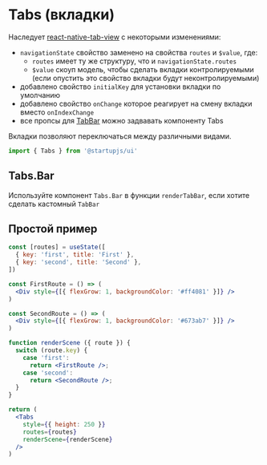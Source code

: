 
# Tabs (вкладки)

Наследует [react-native-tab-view](https://github.com/satya164/react-native-tab-view) с некоторыми изменениями:

- `navigationState` свойство заменено на свойства `routes` и `$value`, где:
  - `routes` имеет ту же структуру, что и `navigationState.routes`
  - `$value` скоуп модель, чтобы сделать вкладки контролируемыми (если опустить это свойство вкладки будут неконтролируемыми)
- добавлено свойство `initialKey` для установки вкладки по умолчанию
- добавлено свойство `onChange` которое реагирует на смену вкладки вместо `onIndexChange`
- все пропсы для [TabBar](https://github.com/satya164/react-native-tab-view#tabbar) можно задвавать компоненту Tabs

Вкладки позволяют переключаться между различными видами.

```jsx
import { Tabs } from '@startupjs/ui'
```

## Tabs.Bar
Используйте компонент `Tabs.Bar` в функции `renderTabBar`, если хотите сделать кастомный `TabBar`

## Простой пример

```jsx example no-scroll
const [routes] = useState([
  { key: 'first', title: 'First' },
  { key: 'second', title: 'Second' },
])

const FirstRoute = () => (
  <Div style={[{ flexGrow: 1, backgroundColor: '#ff4081' }]} />
)

const SecondRoute = () => (
  <Div style={[{ flexGrow: 1, backgroundColor: '#673ab7' }]} />
)

function renderScene ({ route }) {
  switch (route.key) {
    case 'first':
      return <FirstRoute />;
    case 'second':
      return <SecondRoute />;
  }
}

return (
  <Tabs
    style={{ height: 250 }}
    routes={routes}
    renderScene={renderScene}
  />
)
```
